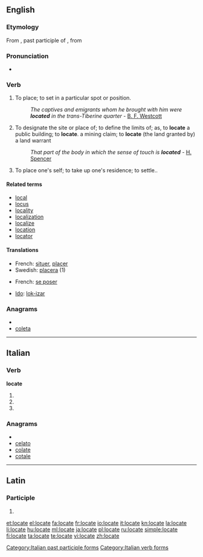 ==English==

===Etymology===
From {{etyl|la}} {{term|locatus||lang=la}}, past participle of {{term|locato||lang=la|to place}}, from {{term|locus||lang=la|place}}

===Pronunciation===
* {{audio|en-us-locate.ogg|Audio (US)}}
*: {{rhymes|eɪt}}

===Verb===
{{en-verb|locat|ing}}

# {{transitive}} To place; to set in a particular spot or position.
#: ''The captives and emigrants whom he brought with him were '''located''' in the trans-Tiberine quarter'' - [[:w:Brooke Foss Westcott|B. F. Westcott]]
# {{transitive}} To designate the site or place of; to define the limits of; as, to '''locate''' a public building; to '''locate'''. a mining claim; to '''locate''' (the land granted by) a land warrant
#: ''That part of the body in which the sense of touch is '''located''''' - [[:w:Spencer (surname)#H|H. Spencer]]
# {{intransitive}} {{colloquial}} To place one's self; to take up one's residence; to settle.{{rfex|intransitive}}.

====Related terms====
* [[local]]
* [[locus]]
* [[locality]]
* [[localization]]
* [[localize]]
* [[location]]
* [[locator]]

====Translations====
{{checktrans-top}}
* French: [[situer]], [[placer]]
* Swedish: [[placera]] (1)
{{trans-bottom}}

{{trans-top|intransitive}}
* French: [[se poser]]
{{trans-mid}}
* [[Ido]]: [[lok-izar]]
{{trans-bottom}}

===Anagrams===
* {{alphagram|acelot}}
* [[coleta#English|coleta]]

----

==Italian==

===Verb===
'''locate'''

# {{form of|[[second-person|Second-person]] [[plural]] [[present tense]]|[[locare#Italian|locare]]|lang=Italian}}
# {{form of|Second-person plural [[imperative]]|locare#Italian|locare|lang=Italian}}
# {{form of|[[feminine|Feminine]] plural|[[locato]]}}

===Anagrams===
* {{alphagram|acelot}}
* [[celato#Italian|celato]]
* [[colate#Italian|colate]]
* [[cotale#Italian|cotale]]

[[Category:Italian past participle forms]]
[[Category:Italian verb forms]]

----

==Latin==

===Participle===
{{la-part-form|locāte}}

# {{inflection of|[[locatus#Latin|locātus]]||voc|m|s|lang=la}}

[[et:locate]]
[[el:locate]]
[[fa:locate]]
[[fr:locate]]
[[io:locate]]
[[it:locate]]
[[kn:locate]]
[[la:locate]]
[[li:locate]]
[[hu:locate]]
[[ml:locate]]
[[ja:locate]]
[[pl:locate]]
[[ru:locate]]
[[simple:locate]]
[[fi:locate]]
[[ta:locate]]
[[te:locate]]
[[vi:locate]]
[[zh:locate]]
